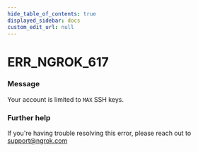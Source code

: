 ```yaml
---
hide_table_of_contents: true
displayed_sidebar: docs
custom_edit_url: null
---
```



# ERR_NGROK_617

### Message
Your account is limited to `MAX` SSH keys.

### Further help
If you're having trouble resolving this error, please reach out to [support@ngrok.com](mailto:support@ngrok.com?subject=Help%20with%20ERR_NGROK_617)


<ErrorDetails error='err_ngrok_617' />
